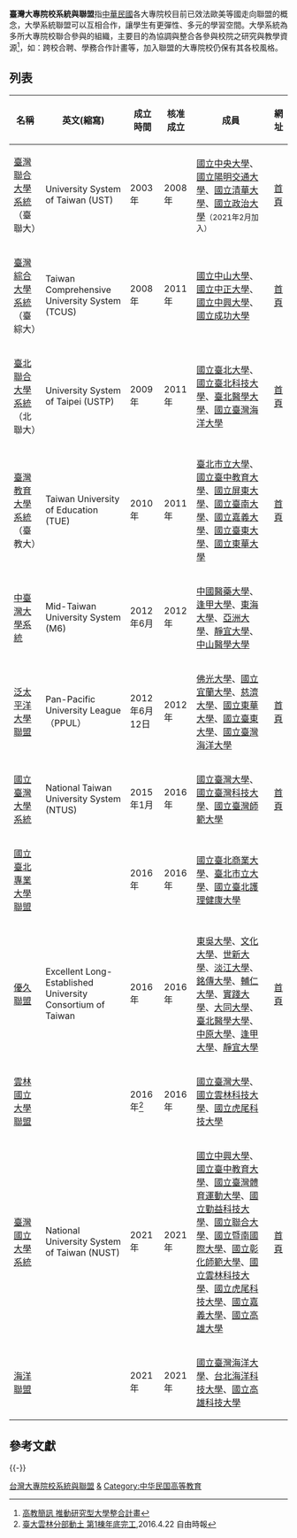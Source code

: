 {{globalize|time=2014-09-17T14:39:37+00:00}}
{{copyedit}}

'''臺灣大專院校系統與聯盟'''指[[中華民國|中華民國]]各大專院校目前已效法歐美等國走向聯盟的概念，大學系統聯盟可以互相合作，讓學生有更彈性、多元的學習空間。大學系統為多所大專院校聯合參與的組織，主要目的為協調與整合各參與校院之研究與教學資源<ref>[http://www.news.high.edu.tw/monthly133/content02.asp 高教簡訊 推動研究型大學整合計畫]</ref>，如：跨校合聘、學務合作計畫等，加入聯盟的大專院校仍保有其各校風格。

== 列表 ==
{| class="wikitable sortable" style="width: 100%"
|-
! 名稱
! 英文(縮寫)
! 成立時間
! 核准成立
! 成員
! 網址
|-
| [[臺灣聯合大學系統|臺灣聯合大學系統]]（臺聯大）
| University System of Taiwan (UST)
| 2003年
| 2008年
| [[國立中央大學|國立中央大學]]、[[國立陽明交通大學|國立陽明交通大學]]、[[國立清華大學|國立清華大學]]、[[國立政治大學|國立政治大學]]<small>（2021年2月加入）</small>
| [http://www.ust.edu.tw/ 首頁]
|-
| [[臺灣綜合大學系統|臺灣綜合大學系統]]（臺綜大）
| Taiwan Comprehensive University System (TCUS)
| 2008年
| 2011年
| [[國立中山大學|國立中山大學]]、[[國立中正大學|國立中正大學]]、[[國立中興大學|國立中興大學]]、[[國立成功大學|國立成功大學]]
| [https://www.tcus.edu.tw/ 首頁]
|-
| [[臺北聯合大學系統|臺北聯合大學系統]]（北聯大）
| University System of Taipei (USTP)
| 2009年
| 2011年
| [[國立臺北大學|國立臺北大學]]、[[國立臺北科技大學|國立臺北科技大學]]、[[臺北醫學大學|臺北醫學大學]]、[[國立臺灣海洋大學|國立臺灣海洋大學]]
| [http://www.ustp.ntpu.edu.tw/info/6 首頁]
|-
| [[臺灣教育大學系統|臺灣教育大學系統]]（臺教大）
| Taiwan University of Education (TUE)
| 2010年
| 2011年
| [[臺北市立大學|臺北市立大學]]、[[國立臺中教育大學|國立臺中教育大學]]、[[國立屏東大學|國立屏東大學]]、[[國立臺南大學|國立臺南大學]]、[[國立嘉義大學|國立嘉義大學]]、[[國立臺東大學|國立臺東大學]]、[[國立東華大學|國立東華大學]]
| [https://b016.utaipei.edu.tw/bin/home.php 首頁]
|-
| [[中臺灣大學系統|中臺灣大學系統]]
| Mid-Taiwan University System (M6)
| 2012年6月
| 2012年
| [[中國醫藥大學|中國醫藥大學]]、[[逢甲大學|逢甲大學]]、[[東海大學_(台灣)|東海大學]]、[[亞洲大學_(台灣)|亞洲大學]]、[[靜宜大學|靜宜大學]]、[[中山醫學大學|中山醫學大學]]
|
|-
| [[泛太平洋大學聯盟|泛太平洋大學聯盟]]
| Pan-Pacific University League（PPUL）
| 2012年6月12日
| 2012年
| [[佛光大學|佛光大學]]、[[國立宜蘭大學|國立宜蘭大學]]、[[慈濟大學|慈濟大學]]、[[國立東華大學|國立東華大學]]、[[國立臺東大學|國立臺東大學]]、[[國立臺灣海洋大學|國立臺灣海洋大學]]
| [https://pan-pacific.ndhu.edu.tw 首頁]
|-
| [[國立臺灣大學系統|國立臺灣大學系統]]
| National Taiwan University System (NTUS)
| 2015年1月
| 2016年
| [[國立臺灣大學|國立臺灣大學]]、[[國立臺灣科技大學|國立臺灣科技大學]]、[[國立臺灣師範大學|國立臺灣師範大學]]
| [https://triangle.ntu.edu.tw/ 首頁]
|-
| [[國立臺北專業大學聯盟|國立臺北專業大學聯盟]]
| 
| 2016年
| 2016年
| [[國立臺北商業大學|國立臺北商業大學]]、[[臺北市立大學|臺北市立大學]]、[[國立臺北護理健康大學|國立臺北護理健康大學]]
| 
|-
| [[優久聯盟|優久聯盟]]
| Excellent Long-Established University Consortium of Taiwan
| 2016年
| 2016年
| [[東吳大學_(臺灣)|東吳大學]]、[[文化大學|文化大學]]、[[世新大學|世新大學]]、[[淡江大學|淡江大學]]、[[銘傳大學|銘傳大學]]、[[輔仁大學|輔仁大學]]、[[實踐大學|實踐大學]]、[[大同大學_(台灣)|大同大學]]、[[臺北醫學大學|臺北醫學大學]]、[[中原大學|中原大學]]、[[逢甲大學|逢甲大學]]、[[靜宜大學|靜宜大學]]
| [http://u9.tku.edu.tw/index.cshtml 首頁]
|-
| [[雲林國立大學聯盟|雲林國立大學聯盟]]
| 
| 2016年<REF>[http://udn.com/news/story/6928/1645666 臺大雲林分部動土 第1棟年底完工],2016.4.22 自由時報</REF>
| 2016年
| [[國立臺灣大學|國立臺灣大學]]{{Sup|雲林分部(籌)}}、[[國立雲林科技大學|國立雲林科技大學]]、[[國立虎尾科技大學|國立虎尾科技大學]]
|
|-
| [[臺灣國立大學系統|臺灣國立大學系統]]
| National University System of Taiwan (NUST)
| 2021年
| 2021年
| [[國立中興大學|國立中興大學]]、[[國立臺中教育大學|國立臺中教育大學]]、[[國立臺灣體育運動大學|國立臺灣體育運動大學]]、[[國立勤益科技大學|國立勤益科技大學]]、[[國立聯合大學|國立聯合大學]]、[[國立暨南國際大學|國立暨南國際大學]]、[[國立彰化師範大學|國立彰化師範大學]]、[[國立雲林科技大學|國立雲林科技大學]]、[[國立虎尾科技大學|國立虎尾科技大學]]、[[國立嘉義大學|國立嘉義大學]]、[[國立高雄大學|國立高雄大學]]
| [https://nust.edu.tw/ 首頁]
|-
| [[海洋聯盟|海洋聯盟]]
| 
| 2021年
| 2021年
| [[國立臺灣海洋大學|國立臺灣海洋大學]]、[[台北海洋科技大學|台北海洋科技大學]]、[[國立高雄科技大學|國立高雄科技大學]]
| 
|}

== 參考文獻 ==
{{Reflist}}

{{-}}
{{臺灣大專院校系統與聯盟}}
{{台灣大專院校}}

[[Category:台灣大專院校系統與聯盟|]]
[[Category:台灣大專院校相關組織|&]]
[[Category:中华民国高等教育|Category:中华民国高等教育]]